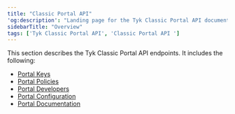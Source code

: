 ```yaml
---
title: "Classic Portal API"
'og:description': "Landing page for the Tyk Classic Portal API documentation"
sidebarTitle: "Overview"
tags: ['Tyk Classic Portal API', 'Classic Portal API ']
---
```


This section describes the Tyk Classic Portal API endpoints. It includes the following:

* [Portal Keys](/5.6/tyk-apis/tyk-portal-api/portal-keys)
* [Portal Policies](/5.6/tyk-apis/tyk-dashboard-api/portal-policies)
* [Portal Developers](/5.6/tyk-apis/tyk-portal-api/portal-developers)
* [Portal Configuration](/5.6/tyk-apis/tyk-portal-api/portal-configuration)
* [Portal Documentation](/5.6/tyk-apis/tyk-portal-api/portal-documentation)
